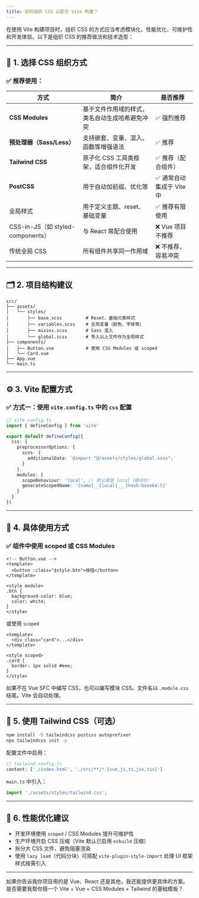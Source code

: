 ```yaml
---
title: 如何组织 CSS 以配合 Vite 构建？
---
```


在使用 Vite 构建项目时，组织 CSS 的方式应当考虑模块化、性能优化、可维护性和开发体验。以下是组织 CSS 的推荐做法和技术选型：

---

## 🧩 1. **选择 CSS 组织方式**

### ✅ 推荐使用：

| 方式                             | 简介                      | 是否推荐             |
| ------------------------------ | ----------------------- | ---------------- |
| **CSS Modules**                | 基于文件作用域的样式，类名自动生成哈希避免冲突 | ✅ 强烈推荐           |
| **预处理器（Sass/Less）**            | 支持嵌套、变量、混入、函数等增强语法      | ✅ 推荐             |
| **Tailwind CSS**               | 原子化 CSS 工具类框架，适合组件化开发   | ✅ 推荐（配合组件）       |
| **PostCSS**                    | 用于自动加前缀、优化等             | ✅ 通常自动集成于 Vite 中 |
| 全局样式                           | 用于定义主题、reset、基础变量       | ✅ 推荐有限使用         |
| CSS-in-JS（如 styled-components） | 与 React 常配合使用           | ❌ Vue 项目不推荐      |
| 传统全局 CSS                       | 所有组件共享同一作用域             | ❌ 不推荐，容易冲突       |

---

## 🗂️ 2. **项目结构建议**

```plaintext
src/
├── assets/
│   └── styles/
│       ├── base.scss         # Reset、基础元素样式
│       ├── variables.scss    # 全局变量（颜色、字体等）
│       ├── mixins.scss       # Sass 混入
│       └── global.scss       # 导入以上文件作为全局样式
├── components/
│   ├── Button.vue            # 使用 CSS Modules 或 scoped
│   └── Card.vue
├── App.vue
└── main.ts
```

---

## ⚙️ 3. **Vite 配置方式**

### ✅ 方式一：使用 `vite.config.ts` 中的 `css` 配置

```ts
// vite.config.ts
import { defineConfig } from 'vite'

export default defineConfig({
  css: {
    preprocessorOptions: {
      scss: {
        additionalData: `@import "@/assets/styles/global.scss";`
      }
    },
    modules: {
      scopeBehaviour: 'local', // 默认就是 local（模块化）
      generateScopedName: '[name]__[local]___[hash:base64:5]'
    }
  }
})
```

---

## 🔧 4. **具体使用方式**

### ✅ 组件中使用 scoped 或 CSS Modules

```vue
<!-- Button.vue -->
<template>
  <button :class="$style.btn">按钮</button>
</template>

<style module>
.btn {
  background-color: blue;
  color: white;
}
</style>
```

或使用 `scoped`

```vue
<template>
  <div class="card">...</div>
</template>

<style scoped>
.card {
  border: 1px solid #eee;
}
</style>
```

如果不在 Vue SFC 中编写 CSS，也可以编写模块 CSS。文件名以 `.module.css` 结尾。Vite 会自动处理。

---

## 🎨 5. **使用 Tailwind CSS（可选）**

```bash
npm install -D tailwindcss postcss autoprefixer
npx tailwindcss init -p
```

配置文件中启用：

```js
// tailwind.config.js
content: ['./index.html', './src/**/*.{vue,js,ts,jsx,tsx}']
```

`main.ts` 中引入：

```ts
import './assets/styles/tailwind.css';
```

---

## 🚀 6. 性能优化建议

* 开发环境使用 `scoped` / CSS Modules 提升可维护性
* 生产环境开启 CSS 压缩（Vite 默认已启用 `esbuild` 压缩）
* 拆分大 CSS 文件，避免阻塞渲染
* 使用 `lazy load`（代码分块）可搭配 `vite-plugin-style-import` 处理 UI 框架样式按需引入

---

如果你告诉我你项目用的是 Vue、React 还是其他，我还能提供更具体的方案。是否需要我帮你搭一个 Vite + Vue + CSS Modules + Tailwind 的基础模板？

